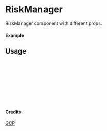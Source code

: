 
<Meta of={RiskManager} title="GCP/RiskManager" />

# RiskManager

RiskManager component with different props.

#### Example

<Canvas of={RiskManager.Primary} />

## Usage

```ts
import { RiskManager } from "yadl-ui";

const Example = () => {
  return (
      <RiskManager />
  );
};

export default Example;
```

#### Credits
[GCP](https://cloud.google.com/icons)
